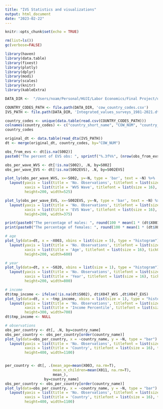 ```yaml
---
title: "IVS Statistics and visualizations"
output: html_document
date: "2023-02-22"
---
```


```r
knitr::opts_chunk$set(echo = TRUE)

rm(list=ls())
gc(verbose=FALSE)
```

```r
library(haven)
library(data.table)
library(fixest)
library(plotly)
library(dplyr)
library(modi)
library(scales)
library(knitr)
library(kableExtra)

DATA_DIR <-  "/Users/noam/Personal/HUJI/Labor Economics/Final Project/data"

COUNTRY_CODES_PATH <- file.path(DATA_DIR, 'cow_country_codes.csv')
IVS_PATH <- file.path(DATA_DIR, 'Integrated_values_surveys_1981-2021.dta')

```

```r
country_codes <- unique(data.table(read.csv(COUNTRY_CODES_PATH)))
colnames(country_codes) <- c("country_short_name", "COW_NUM", "country_name")
country_codes
```


```r
original_dt <- data.table(read_dta(IVS_PATH))
dt <- merge(original_dt, country_codes, by="COW_NUM")
```

```r
obs_from_evs <- dt[is.na(S002)]
paste0("The percent of EVS obs: ", sprintf("%.3f%%", (nrow(obs_from_evs) / nrow(dt)) * 100))
```

```r
obs_per_wave_WVS <- dt[!is.na(S002), .N, by=S002]
obs_per_wave_EVS <- dt[!is.na(S002EVS), .N, by=S002EVS]

plot_ly(obs_per_wave_WVS, x=~S002, y=~N, type = 'bar', text = ~N) %>% 
  layout(yaxis = list(title = 'No. Observations', titlefont = list(size = 16)), 
         xaxis = list(title = 'WVS Wave', titlefont = list(size = 16), tick0 = 1, dtick = 1, tickangle=0),
         height=200, width=525)

plot_ly(obs_per_wave_EVS, x=~S002EVS, y=~N, type = 'bar', text = ~N) %>% 
  layout(yaxis = list(title = 'No. Observations', titlefont = list(size = 16)), 
         xaxis = list(title = 'EVS Wave', titlefont = list(size = 16), tick0 = 1, dtick = 1, tickangle=0),
         height=200, width=375)
```

```r
print(paste0("The percentage of males: ", round(100 * mean(1 * (dt$X001 == 1), na.rm = T), 3), "%."))
print(paste0("The percentage of females: ", round(100 * mean(1 * (dt$X001 == 2), na.rm = T), 3), "%."))
```


```r
# age
plot_ly(data=dt, x = ~X003, xbins = list(size = 5), type = "histogram") %>% 
  layout(yaxis = list(title = 'No. Observations', titlefont = list(size = 16)), 
         xaxis = list(title = 'Age', titlefont = list(size = 16), tick0 = 0, dtick = 5, tickangle=0),
         height=200, width=600)

# year
plot_ly(data=dt, x = ~S020, xbins = list(size = 1), type = "histogram") %>% 
  layout(yaxis = list(title = 'No. Observations', titlefont = list(size = 16)), 
         xaxis = list(title = 'Year', titlefont = list(size = 16), tick0 = 1981, dtick = 1, tickangle=90),
         height=200, width=800)

# income
dt$tmp_income <- ifelse(!is.na(dt$S002), dt$X047_WVS ,dt$X047_EVS)
plot_ly(data=dt, x = ~tmp_income, xbins = list(size = 1), type = "histogram") %>% 
  layout(yaxis = list(title = 'No. Observations', titlefont = list(size = 16)), 
         xaxis = list(title = 'Income Percentile', titlefont = list(size = 16), tick0 = 1, dtick = 1, tickangle=0),
         height=300, width=700)
dt$tmp_income <- NULL
```

```r
# observations
obs_per_country <- dt[, .N, by=country_name]
obs_per_country <- obs_per_country[order(country_name)]
plot_ly(data=obs_per_country, x = ~country_name, y = ~N, type = "bar") %>% 
  layout(yaxis = list(title = 'No. Observations', titlefont = list(size = 16)), 
         xaxis = list(title = 'Country', titlefont = list(size = 16), tickmode='linear'),
         height=400, width=1100)


per_country <- dt[, .(mean_age=mean(X003, na.rm=T),
                      mean_n_children=mean(X011, na.rm=T),
                      mean_), 
                  by=country_name]
obs_per_country <- obs_per_country[order(country_name)]
plot_ly(data=obs_per_country, x = ~country_name, y = ~N, type = "bar") %>% 
  layout(yaxis = list(title = 'No. Observations', titlefont = list(size = 16)), 
         xaxis = list(title = 'Country', titlefont = list(size = 16), tickmode='linear'),
         height=400, width=1100)

```
